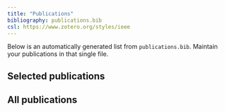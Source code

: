 ```yaml
---
title: "Publications"
bibliography: publications.bib
csl: https://www.zotero.org/styles/ieee
---
```


Below is an automatically generated list from `publications.bib`. Maintain your publications in that single file.

## Selected publications
<!-- Optionally cite specific entries to feature them: e.g., @anokhin2024cet -->

## All publications
::: {#refs}
:::